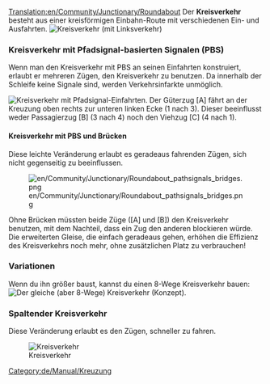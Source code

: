 [[Translation:en/Community/Junctionary/Roundabout]]
{{de/Community/Junctionary/Kreuzungsmenü}}
Der '''Kreisverkehr''' besteht aus einer kreisförmigen Einbahn-Route mit verschiedenen Ein- und Ausfahrten.
[[File:en/Community/Junctionary/Roundabout.png|none|frame|Kreisverkehr (mit Linksverkehr)]]

{{de/Community/Junctionary/Kreuzungskriterien|Billig|1|0|0|1,5|0|1|0|1|1|1|0||Ausgefallene Züge blockieren die gesamte Kreuzung.|
*Kann 2 Züge gleichzeitig handhaben
*Wenn du ihn größer machst, kannst du einen 8-Wege Kreisverkehr bauen
*Verursacht Staus
*Fläche: 6 x 6
}}

===Kreisverkehr mit Pfadsignal-basierten Signalen (PBS)===
Wenn man den Kreisverkehr mit PBS an seinen Einfahrten konstruiert, erlaubt er mehreren Zügen, den Kreisverkehr zu benutzen. Da innerhalb der Schleife keine Signale sind, werden Verkehrsinfarkte unmöglich.

[[File:en/Community/Junctionary/Roundabout pathsignals.png|none|frame|Kreisverkehr mit Pfadsignal-Einfahrten.]]
Der Güterzug [A] fährt an der Kreuzung oben rechts zur unteren linken Ecke (1 nach 3). Dieser beeinflusst weder Passagierzug [B] (3 nach 4) noch den Viehzug [C] (4 nach 1).

{{de/Community/Junctionary/Kreuzungskriterien|Billig|1|0|0|1,5|0|1|0|1|0|1|3||Ausgefallene Züge blockieren einen Großteil der Kreuzung.|
*Niedrige Kosten, niedriger Bauplatz und relativ hohe Verkehrseffezienz}}

====Kreisverkehr mit PBS und Brücken====
Diese leichte Veränderung erlaubt es geradeaus fahrenden Zügen, sich nicht gegenseitig zu beeinflussen.

[[File:en/Community/Junctionary/Roundabout pathsignals bridges.png]]

Ohne Brücken müssten beide Züge ([A] und [B]) den Kreisverkehr benutzen, mit dem Nachteil, dass ein Zug den anderen blockieren würde. Die erweiterten Gleise, die einfach geradeaus gehen, erhöhen die Effizienz des Kreisverkehrs noch mehr, ohne zusätzlichen Platz zu verbrauchen!
{{de/Community/Junctionary/Kreuzungskriterien|Billig|1|0|1|1,5|0|1|1|1|0|1|3||Ausgefallene Züge blockieren einen Großteil der Kreuzung.|}}

===Variationen===
Wenn du ihn größer baust, kannst du einen 8-Wege Kreisverkehr bauen:
[[File:en/Community/Junctionary/Basic Roundabout 8-way.png|none|frame|Der gleiche (aber 8-Wege) Kreisverkehr (Konzept).]]

===Spaltender Kreisverkehr===

Diese Veränderung erlaubt es den Zügen, schneller zu fahren.

[[File:en/Community/Junctionary/Split Roundabout.png|none|frame|Kreisverkehr]]

{{de/Community/Junctionary/Kreuzungskriterien|Billig|1|0|0|3,5|0|1|0|1|0|1|0||Ausgefallene Züge blockieren einen Großteil der Kreuzung.|
*Kann 7-8 Züge auf einmal handhaben.
*Niedrige Stau-Gefahr, wenn weniger als 8 Züge.
*Fläche: 33 x 33
}}

[[Category:de/Manual/Kreuzung]]